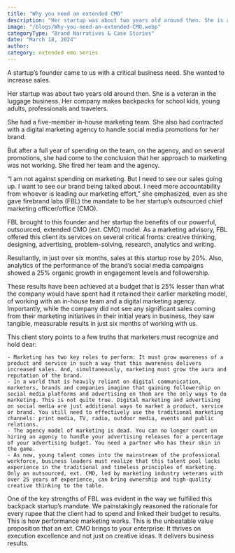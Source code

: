 ```yaml
---
title: "Why you need an extended CMO"
description: "Her startup was about two years old around then. She is a veteran in the luggage business."
image: "/blogs/Why-you-need-an-extended-CMO.webp"
categoryType: "Brand Narratives & Case Stories"
date: "March 18, 2024"
author:
category: extended emo series
---
```


A startup’s founder came to us with a critical business need. She wanted to increase sales.

Her startup was about two years old around then. She is a veteran in the luggage business. Her company makes backpacks for school kids, young adults, professionals and travelers.

She had a five-member in-house marketing team. She also had contracted with a digital marketing agency to handle social media promotions for her brand.

But after a full year of spending on the team, on the agency, and on several promotions, she had come to the conclusion that her approach to marketing was not working. She fired her team and the agency.

“I am not against spending on marketing. But I need to see our sales going up. I want to see our brand being talked about. I need more accountability from whoever is leading our marketing effort,” she emphasized, even as she gave firebrand labs (FBL) the mandate to be her startup’s outsourced chief marketing officer/office (CMO).

FBL brought to this founder and her startup the benefits of our powerful, outsourced, extended CMO (ext. CMO) model. As a marketing advisory, FBL offered this client its services on several critical fronts: creative thinking, designing, advertising, problem-solving, research, analytics and writing.

Resultantly, in just over six months, sales at this startup rose by 20%. Also, analytics of the performance of the brand’s social media campaigns showed a 25% organic growth in engagement levels and followership.

These results have been achieved at a budget that is 25% lesser than what the company would have spent had it retained their earlier marketing model, of working with an in-house team and a digital marketing agency. Importantly, while the company did not see any significant sales coming from their marketing initiatives in their initial years in business, they saw tangible, measurable results in just six months of working with us.

This client story points to a few truths that marketers must recognize and hold dear:

    - Marketing has two key roles to perform: It must grow awareness of a product and service in such a way that this awareness delivers increased sales. And, simultaneously, marketing must grow the aura and reputation of the brand.
    - In a world that is heavily reliant on digital communication, marketers, brands and companies imagine that gaining followership on social media platforms and advertising on them are the only ways to do marketing. This is not quite true. Digital marketing and advertising on social media are just additional ways to market a product, service or brand. You still need to effectively use the traditional marketing channels: print media, TV, radio, outdoor media, events and public relations.
    - The agency model of marketing is dead. You can no longer count on hiring an agency to handle your advertising releases for a percentage of your advertising budget. You need a partner who has their skin in the game.
    - As new, young talent comes into the mainstream of the professional workforce, business leaders must realize that this talent pool lacks experience in the traditional and timeless principles of marketing. Only an outsourced, ext. CMO, led by marketing industry veterans with over 25 years of experience, can bring ownership and high-quality creative thinking to the table.

One of the key strengths of FBL was evident in the way we fulfilled this backpack startup’s mandate. We painstakingly reasoned the rationale for every rupee that the client had to spend and linked their budget to results. This is how performance marketing works. This is the unbeatable value proposition that an ext. CMO brings to your enterprise: It thrives on execution excellence and not just on creative ideas. It delivers business results.
